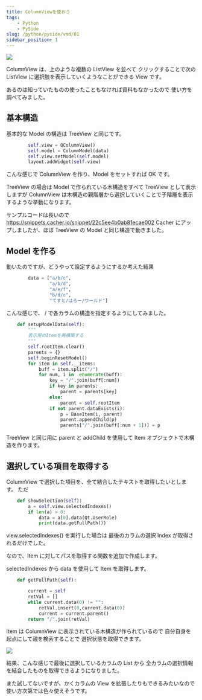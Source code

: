 ```yaml
---
title: ColumnViewを使おう
tags:
    - Python
    - PySide
slug: /python/pyside/vmd/01
sidebar_position: 1
---
```


![](https://gyazo.com/5fe4c4834598f70bbef4327ee157332e.gif)

ColumnView は、上のような複数の ListView を並べて
クリックすることで次の ListView に選択肢を表示していくようなことができる View です。

あるのは知っていたものの使ったこともなければ資料もなかったので
使い方を調べてみました。

## 基本構造

基本的な Model の構造は TreeView と同じです。

```python
        self.view = QColumnView()
        self.model = ColumnModel(data)
        self.view.setModel(self.model)
        layout.addWidget(self.view)
```

こんな感じで ColumnView を作り、Model をセットすれば OK です。

TreeView の場合は Model で作られている木構造をすべて TreeView として表示しますが
ColumnView は木構造の親階層から選択していくことで子階層を表示するような挙動になります。

サンプルコードは長いので
https://snippets.cacher.io/snippet/22c5ee4b0ab81ecae002
Cacher にアップしましたが、ほぼ TreeView の Model と同じ構造で動きました。

## Model を作る

動いたのですが、どうやって設定するようにするか考えた結果

```python
        data = ["a/b/c",
                "a/b/d",
                "a/e/f",
                "b/d/c",
                "てすと/はろー/ワールド"]
```

こんな感じで、 / で各カラムの構造を指定するようにしてみました。

```python
    def setupModelData(self):
        """
        表示用のItemを再構築する
        """
        self.rootItem.clear()
        parents = {}
        self.beginResetModel()
        for item in self.__items:
            buff = item.split("/")
            for num, i in  enumerate(buff):
                key = "/".join(buff[:num])
                if key in parents:
                    parent = parents[key]
                else:
                    parent = self.rootItem
                if not parent.dataExists(i):
                    p = BaseItem(i, parent)
                    parent.appendChild(p)
                    parents["/".join(buff[:num + 1])] = p
```

TreeView と同じ用に parent と addChild を使用して
Item オブジェクトで木構造を作ります。

## 選択している項目を取得する

ColumnView で選択した項目を、全て結合したテキストを取得したいとします。
ただ

```python
    def showSelection(self):
        a = self.view.selectedIndexes()
        if len(a) > 0:
            data = a[0].data(Qt.UserRole)
            print(data.getFullPath())
```

view.selectedIndexes() を実行した場合は
最後のカラムの選択 Index が取得されるだけでした。

なので、Item に対してパスを取得する関数を追加で作成します。

selectedIndexes から data を使用して Item を取得します。

```python
    def getFullPath(self):

        current = self
        retVal = []
        while current.data(0) != "":
            retVal.insert(0,current.data(0))
            current = current.parent()
        return "/".join(retVal)
```

Item は ColumnView に表示されている木構造が作られているので
自分自身を起点にして親を検索することで
選択状態を取得できます。

![](https://gyazo.com/371b13620a8678cb47c7f9a05407173e.png)

結果、こんな感じで最後に選択しているカラムの List から
全カラムの選択情報を結合したものを取得できるようになりました。

また試してないですが、かくカラムの View を拡張したりもできるみたいなので
使い方次第では色々使えそうです。
